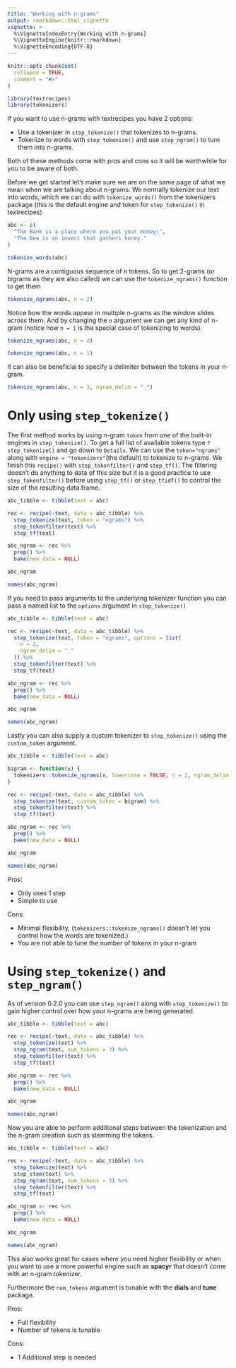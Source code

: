 ```yaml
---
title: "Working with n-grams"
output: rmarkdown::html_vignette
vignette: >
  %\VignetteIndexEntry{Working with n-grams}
  %\VignetteEngine{knitr::rmarkdown}
  %\VignetteEncoding{UTF-8}
---
```


```r
knitr::opts_chunk$set(
  collapse = TRUE,
  comment = "#>"
)
```

```r
library(textrecipes)
library(tokenizers)
```

If you want to use n-grams with textrecipes you have 2 options:

- Use a tokenizer in `step_tokenize()` that tokenizes to n-grams.
- Tokenize to words with `step_tokenize()` and use `step_ngram()` to turn them into n-grams.

Both of these methods come with pros and cons so it will be worthwhile for you to be aware of both.

Before we get started let's make sure we are on the same page of what we mean when we are talking about n-grams. We normally tokenize our text into words, which we can do with `tokenize_words()` from the tokenizers package (this is the default engine and token for `step_tokenize()` in textrecipes)

```r
abc <- c(
  "The Bank is a place where you put your money;",
  "The Bee is an insect that gathers honey."
)

tokenize_words(abc)
```

N-grams are a contiguous sequence of n tokens. So to get 2-grams (or bigrams as they are also called) we can use the `tokenize_ngrams()` function to get them

```r
tokenize_ngrams(abc, n = 2)
```

Notice how the words appear in multiple n-grams as the window slides across them.
And by changing the `n` argument we can get any kind of n-gram (notice how `n = 1` is the special case of tokenizing to words).

```r
tokenize_ngrams(abc, n = 3)

tokenize_ngrams(abc, n = 1)
```

It can also be beneficial to specify a delimiter between the tokens in your n-gram.

```r
tokenize_ngrams(abc, n = 3, ngram_delim = "_")
```

# Only using `step_tokenize()`

The first method works by using n-gram `token` from one of the built-in engines in `step_tokenize()`. To get a full list of available tokens type `?step_tokenize()` and go down to `Details`.
We can use the `token="ngrams"` along with `engine = "tokenizers"`(the default) to tokenize to n-grams.
We finish this `recipe()` with `step_tokenfilter()` and `step_tf()`.
The filtering doesn't do anything to data of this size but it is a good practice to use `step_tokenfilter()` before using `step_tf()` or `step_tfidf()` to control the size of the resulting data.frame.

```r
abc_tibble <- tibble(text = abc)

rec <- recipe(~text, data = abc_tibble) %>%
  step_tokenize(text, token = "ngrams") %>%
  step_tokenfilter(text) %>%
  step_tf(text)

abc_ngram <- rec %>%
  prep() %>%
  bake(new_data = NULL)

abc_ngram

names(abc_ngram)
```

If you need to pass arguments to the underlying tokenizer function you can pass a named list to the `options` argument in `step_tokenize()`

```r
abc_tibble <- tibble(text = abc)

rec <- recipe(~text, data = abc_tibble) %>%
  step_tokenize(text, token = "ngrams", options = list(
    n = 2,
    ngram_delim = "_"
  )) %>%
  step_tokenfilter(text) %>%
  step_tf(text)

abc_ngram <- rec %>%
  prep() %>%
  bake(new_data = NULL)

abc_ngram

names(abc_ngram)
```

Lastly you can also supply a custom tokenizer to `step_tokenize()` using the `custom_token` argument.

```r
abc_tibble <- tibble(text = abc)

bigram <- function(x) {
  tokenizers::tokenize_ngrams(x, lowercase = FALSE, n = 2, ngram_delim = ".")
}

rec <- recipe(~text, data = abc_tibble) %>%
  step_tokenize(text, custom_token = bigram) %>%
  step_tokenfilter(text) %>%
  step_tf(text)

abc_ngram <- rec %>%
  prep() %>%
  bake(new_data = NULL)

abc_ngram

names(abc_ngram)
```

Pros:

- Only uses 1 step
- Simple to use

Cons:

- Minimal flexibility, (`tokenizers::tokenize_ngrams()` doesn't let you control how the words are tokenized.)
- You are not able to tune the number of tokens in your n-gram

# Using `step_tokenize()` and `step_ngram()`

As of version 0.2.0 you can use `step_ngram()` along with `step_tokenize()` to gain higher control over how your n-grams are being generated.

```r
abc_tibble <- tibble(text = abc)

rec <- recipe(~text, data = abc_tibble) %>%
  step_tokenize(text) %>%
  step_ngram(text, num_tokens = 3) %>%
  step_tokenfilter(text) %>%
  step_tf(text)

abc_ngram <- rec %>%
  prep() %>%
  bake(new_data = NULL)

abc_ngram

names(abc_ngram)
```

Now you are able to perform additional steps between the tokenization and the n-gram creation such as stemming the tokens.

```r
abc_tibble <- tibble(text = abc)

rec <- recipe(~text, data = abc_tibble) %>%
  step_tokenize(text) %>%
  step_stem(text) %>%
  step_ngram(text, num_tokens = 3) %>%
  step_tokenfilter(text) %>%
  step_tf(text)

abc_ngram <- rec %>%
  prep() %>%
  bake(new_data = NULL)

abc_ngram

names(abc_ngram)
```

This also works great for cases where you need higher flexibility or when you want to use a more powerful engine such as **spacyr** that doesn't come with an n-gram tokenizer.

Furthermore the `num_tokens` argument is tunable with the **dials** and **tune** package.

Pros:

- Full flexibility
- Number of tokens is tunable

Cons:

- 1 Additional step is needed
